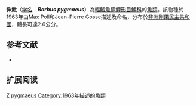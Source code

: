 {{Speciesbox 
| taxon = Barbus pygmaeus
| status = DD
| status_system = IUCN3.1
| authority = [[Poll|Poll]] & [[Gosse|Gosse]], 1963
| synonyms = 
}}

'''侏魮'''（[[学名|学名]]：'''''Barbus pygmaeus'''''）為[[輻鰭魚綱|輻鰭魚綱]][[鯉形目|鯉形目]][[鯉科|鯉科]]的[[魚類|魚類]]。該物種於1963年由Max Poll和Jean-Pierre Gosse描述及命名，分布於[[非洲|非洲]][[剛果民主共和國|剛果民主共和國]]，體長可達2.6公分。

== 参考文献 ==
*{{FishBase_species|genus=Barbus|species=pygmaeus|year=2011|month=12}}

== 扩展阅读 ==
{{refbegin}}
{{wikispecies-inline|Barbus pygmaeus|侏魮}}
{{refend}}
{{Taxonbar|from=Q2202603}}

[[Category:IUCN红色名录数据缺乏物种|Z]]
[[Category:魮屬|pygmaeus]]
[[Category:1963年描述的魚類|Category:1963年描述的魚類]]

{{魚類小作品}}